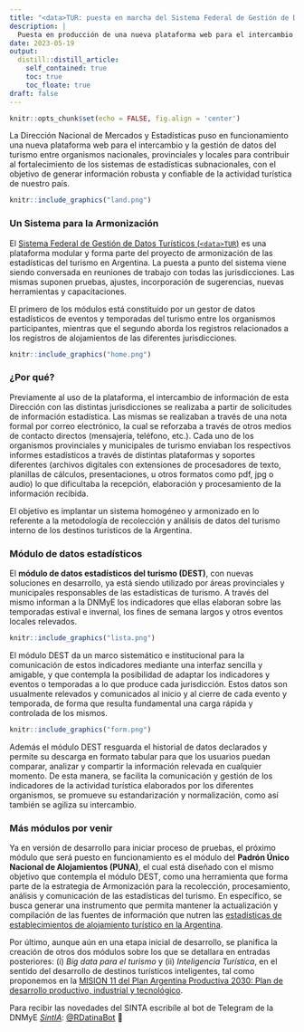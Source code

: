 ```yaml
---
title: "<data>TUR: puesta en marcha del Sistema Federal de Gestión de Datos Turísticos"
description: |
  Puesta en producción de una nueva plataforma web para el intercambio y la gestión de datos del turismo entre organismos.
date: 2023-05-19
output:
  distill::distill_article:
    self_contained: true
    toc: true
    toc_floate: true
draft: false
---
```


```r
knitr::opts_chunk$set(echo = FALSE, fig.align = 'center')
```

La Dirección Nacional de Mercados y Estadísticas puso en funcionamiento una nueva plataforma web para el intercambio y la gestión de datos del turismo entre organismos nacionales, provinciales y locales para contribuir al fortalecimiento de los sistemas de estadísticas subnacionales, con el objetivo de generar información robusta y confiable de la actividad turística de nuestro país.

```r
knitr::include_graphics("land.png")
```




### Un Sistema para la Armonización

El [Sistema Federal de Gestión de Datos Turísticos (`<data>TUR`)](https://datatur.yvera.tur.ar/) es una plataforma modular y forma parte del proyecto de armonización de las estadísticas del turismo en Argentina. La puesta a punto del sistema viene siendo conversada en reuniones de trabajo con todas las jurisdicciones. Las mismas suponen pruebas, ajustes, incorporación de sugerencias, nuevas herramientas y capacitaciones. 

El primero de los módulos está constituido por un gestor de datos estadísticos de eventos y temporadas del turismo entre los organismos participantes, mientras que el segundo aborda los registros relacionados a los registros de alojamientos de las diferentes jurisdicciones.

```r
knitr::include_graphics("home.png")
```

### ¿Por qué?

Previamente al uso de la plataforma, el intercambio de información de esta Dirección con las distintas jurisdicciones se realizaba a partir de solicitudes de información estadística. Las mismas se realizaban a través de una nota formal por correo electrónico, la cual se reforzaba a través de otros medios de contacto directos (mensajería, teléfono, etc.). Cada uno de los organismos provinciales y municipales de turismo enviaban los respectivos informes estadísticos a través de distintas plataformas y soportes diferentes (archivos digitales con extensiones de procesadores de texto, planillas de cálculos, presentaciones, u otros formatos como pdf, jpg o audio) lo que dificultaba la recepción, elaboración y procesamiento de la información recibida.

El objetivo es implantar un sistema homogéneo y armonizado en lo referente a la metodología de recolección y análisis de datos del turismo interno de los destinos turísticos de la Argentina. 

### Módulo de datos estadísticos

El **módulo de datos estadísticos del turismo (DEST)**, con nuevas soluciones en desarrollo,  ya está siendo utilizado por áreas provinciales y municipales responsables de las estadísticas de turismo. A través del mismo informan a la DNMyE los indicadores que ellas elaboran sobre las temporadas estival e invernal, los fines de semana largos y otros eventos locales relevados. 

```r
knitr::include_graphics("lista.png")
```

El módulo DEST da un marco sistemático e institucional para la comunicación de estos indicadores mediante una interfaz sencilla y amigable, y que contempla la posibilidad de adaptar los indicadores y eventos o temporadas a lo que produce cada jurisdicción. Estos datos son usualmente relevados y comunicados al inicio y al cierre de cada evento y temporada, de forma que resulta fundamental una carga rápida y controlada de los mismos.

```r
knitr::include_graphics("form.png")
```

Además el módulo DEST resguarda el historial de datos declarados y permite su descarga en formato tabular para que los usuarios puedan comparar, analizar y compartir la información relevada en cualquier momento. De esta manera, se facilita la comunicación y gestión de los indicadores de la actividad turística elaborados por los diferentes organismos, se promueve su estandarización y normalización, como así también se agiliza su intercambio.

### Más módulos por venir

Ya en versión de desarrollo para iniciar proceso de pruebas, el próximo módulo que será puesto en funcionamiento es el módulo del **Padrón Único Nacional de Alojamientos (PUNA)**, el cual está diseñado con el mismo objetivo que contempla el módulo DEST, como una herramienta que forma parte de la estrategia de Armonización para la recolección, procesamiento, análisis y comunicación de las estadísticas del turismo. En específico, se busca generar una instrumento que permita mantener la actualización y compilación de las fuentes de información que nutren las [estadísticas de establecimientos de alojamiento turístico en la Argentina](https://tableros.yvera.tur.ar/puna/).

Por último, aunque aún en una etapa inicial de desarrollo, se planifica la creación de otros dos módulos sobre los que se detallara en entradas posteriores: (i) _Big data para el turismo_ y (ii) _Inteligencia Turística_, en el sentido del desarrollo de destinos turísticos inteligentes, tal como proponemos en la [MISION 11 del Plan Argentina Productiva 2030: Plan de desarrollo productivo, industrial y tecnológico](https://tableros.yvera.tur.ar/recursos/biblioteca/mision_11.pdf). 



::: {.infobox}
Para recibir las novedades del SINTA escribíle al bot de Telegram de la DNMyE <a href=‘https://bitacora.yvera.tur.ar/posts/2022-09-08-sintia/’ target=‘_blank’>*SintIA*</a>: <a href=‘https://t.me/RDatinaBot’ target=‘_blank’>@RDatinaBot</a> 🤖
:::
